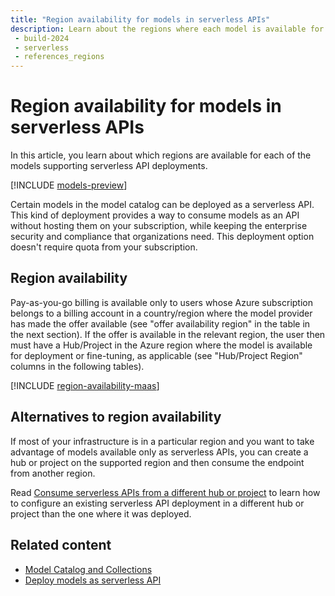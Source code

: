 ```yaml
---
title: "Region availability for models in serverless APIs"
description: Learn about the regions where each model is available for deployment in serverless APIs via Azure AI Foundry.
 - build-2024
 - serverless
 - references_regions
---
```


# Region availability for models in serverless APIs

In this article, you learn about which regions are available for each of the models supporting serverless API deployments.

[!INCLUDE [models-preview](../includes/models-preview)]

Certain models in the model catalog can be deployed as a serverless API. This kind of deployment provides a way to consume models as an API without hosting them on your subscription, while keeping the enterprise security and compliance that organizations need. This deployment option doesn't require quota from your subscription.

## Region availability

Pay-as-you-go billing is available only to users whose Azure subscription belongs to a billing account in a country/region where the model provider has made the offer available (see "offer availability region" in the table in the next section). If the offer is available in the relevant region, the user then must have a Hub/Project in the Azure region where the model is available for deployment or fine-tuning, as applicable (see "Hub/Project Region" columns in the following tables).


[!INCLUDE [region-availability-maas](../includes/region-availability-maas)]


## Alternatives to region availability

If most of your infrastructure is in a particular region and you want to take advantage of models available only as serverless APIs, you can create a hub or project on the supported region and then consume the endpoint from another region. 

Read [Consume serverless APIs from a different hub or project](deploy-models-serverless-connect) to learn how to configure an existing serverless API deployment in a different hub or project than the one where it was deployed.

## Related content

- [Model Catalog and Collections](model-catalog-overview)
- [Deploy models as serverless API](deploy-models-serverless)


